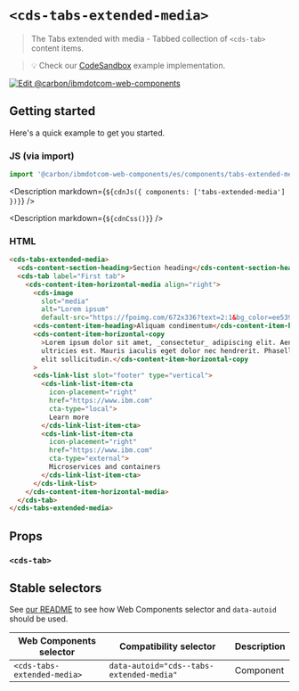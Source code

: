 
# `<cds-tabs-extended-media>`

> The Tabs extended with media - Tabbed collection of `<cds-tab>` content items.

> 💡 Check our
> [CodeSandbox](https://githubbox.com/carbon-design-system/carbon-for-ibm-dotcom/tree/main/packages/web-components/examples/codesandbox/components/tabs-extended-media)
> example implementation.

[![Edit @carbon/ibmdotcom-web-components](https://codesandbox.io/static/img/play-codesandbox.svg)](https://githubbox.com/carbon-design-system/carbon-for-ibm-dotcom/tree/main/packages/web-components/examples/codesandbox/components/tabs-extended-media)

## Getting started

Here's a quick example to get you started.

### JS (via import)

```javascript
import '@carbon/ibmdotcom-web-components/es/components/tabs-extended-media/index.js';
```

<Description markdown={`${cdnJs({ components: ['tabs-extended-media'] })}`} />

<Description markdown={`${cdnCss()}`} />

### HTML

```html
<cds-tabs-extended-media>
  <cds-content-section-heading>Section heading</cds-content-section-heading>
  <cds-tab label="First tab">
    <cds-content-item-horizontal-media align="right">
      <cds-image
        slot="media"
        alt="Lorem ipsum"
        default-src="https://fpoimg.com/672x336?text=2:1&bg_color=ee5396&text_color=161616"></cds-image>
      <cds-content-item-heading>Aliquam condimentum</cds-content-item-heading>
      <cds-content-item-horizontal-copy
        >Lorem ipsum dolor sit amet, _consectetur_ adipiscing elit. Aenean et
        ultricies est. Mauris iaculis eget dolor nec hendrerit. Phasellus at
        elit sollicitudin.</cds-content-item-horizontal-copy
      >
      <cds-link-list slot="footer" type="vertical">
        <cds-link-list-item-cta
          icon-placement="right"
          href="https://www.ibm.com"
          cta-type="local">
          Learn more
        </cds-link-list-item-cta>
        <cds-link-list-item-cta
          icon-placement="right"
          href="https://www.ibm.com"
          cta-type="external">
          Microservices and containers
        </cds-link-list-item-cta>
      </cds-link-list>
    </cds-content-item-horizontal-media>
  </cds-tab>
</cds-tabs-extended-media>
```

## Props

### `<cds-tab>`

<Props of="cds-tab" />
<Description markdown={markdownContents} />

## Stable selectors

See
[our README](https://github.com/carbon-design-system/carbon-for-ibm-dotcom/tree/main/packages/web-components#stable-selectors-for-analytics-and-integratione2e-testing-in-web-components)
to see how Web Components selector and `data-autoid` should be used.

| Web Components selector     | Compatibility selector                   | Description |
| --------------------------- | ---------------------------------------- | ----------- |
| `<cds-tabs-extended-media>` | `data-autoid="cds--tabs-extended-media"` | Component   |

<Description markdown={contributing} />
